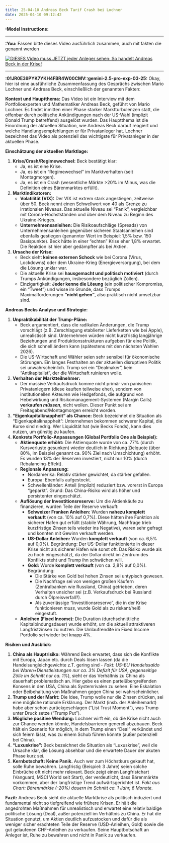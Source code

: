 ```yaml
---
title: 25-04-10 Andreas Beck Tarif Crash bei Lochner
date: 2025-04-10 09:12:42
---
```

**:Model Instructions:** 

  ---

  
**:You:** Fassen bitte dieses Video ausführlich zusammen, auch mit fakten die genannt werden

[![DIESES Video muss JETZT jeder Anleger sehen: So handelt Andreas Beck in der Krise!](https://i.ytimg.com/vi_webp/hmWkVwuv2rc/maxresdefault.webp)](https://www.youtube.com/watch?v=hmWkVwuv2rc)

---

**:01JR0E39PYK7YKH4FBR4W00CMV::gemini-2.5-pro-exp-03-25:** Okay, hier ist eine ausführliche Zusammenfassung des Gesprächs zwischen Mario Lochner und Andreas Beck, einschließlich der genannten Fakten:

**Kontext und Hauptthema:**
Das Video ist ein Interview mit dem Portfolioexperten und Mathematiker Andreas Beck, geführt von Mario Lochner. Es findet inmitten einer Phase starker Marktturbulenzen statt, die offenbar durch politische Ankündigungen nach der US-Wahl (implizit Donald Trump betreffend) ausgelöst wurden. Das Hauptthema ist die Einordnung der aktuellen Situation, wie Andreas Beck darauf reagiert und welche Handlungsempfehlungen er für Privatanleger hat. Lochner bezeichnet das Video als potenziell das wichtigste für Privatanleger in der aktuellen Phase.

**Einschätzung der aktuellen Marktlage:**

1.  **Krise/Crash/Regimewechsel:** Beck bestätigt klar:
    *   Ja, es ist eine Krise.
    *   Ja, es ist ein "Regimewechsel" im Marktverhalten (seit Montagmorgen).
    *   Ja, es ist ein Crash (wesentliche Märkte >20% im Minus, was die Definition eines Bärenmarktes erfüllt).
2.  **Marktindikatoren:**
    *   **Volatilität (VIX):** Der VIX ist extrem stark angestiegen, zeitweise über 50. Beck nennt einen Schwellwert von 40 als Grenze zu irrationalen Niveaus. Das aktuelle Niveau sei "Panik", vergleichbar mit Corona-Höchstständen und über dem Niveau zu Beginn des Ukraine-Krieges.
    *   **Unternehmensanleihen:** Die Risikoaufschläge (Spreads) von Unternehmensanleihen gegenüber sicheren Staatsanleihen sind ebenfalls gestiegen (genannter Wert im Beispiel: 1,5% bzw. 150 Basispunkte). Beck hätte in einer "echten" Krise eher 1,8% erwartet. Die Reaktion ist hier aber gedämpfter als bei Aktien.
3.  **Ursache der Krise:**
    *   Beck sieht **keinen externen Schock** wie bei Corona (Virus, Lockdowns) oder dem Ukraine-Krieg (Energieversorgung), bei dem die Lösung unklar war.
    *   Die aktuelle Krise sei **hausgemacht und politisch motiviert** (durch Trumps Ankündigungen, insbesondere bezüglich Zöllen).
    *   Einzigartigkeit: **Jeder kenne die Lösung** (ein politischer Kompromiss, ein "Tweet") und wisse im Grunde, dass Trumps Maximalforderungen **"nicht gehen"**, also praktisch nicht umsetzbar sind.

**Andreas Becks Analyse und Strategie:**

1.  **Unpraktikabilität der Trump-Pläne:**
    *   Beck argumentiert, dass die radikalen Änderungen, die Trump vorschlägt (z.B. Zerschlagung etablierter Lieferketten wie bei Apple), unrealistisch sind. Unternehmen würden nicht kurzfristig langjährige Beziehungen und Produktionsstrukturen aufgeben für eine Politik, die sich schnell ändern kann (spätestens mit den nächsten Wahlen 2026).
    *   Die US-Wirtschaft und Wähler seien sehr sensibel für ökonomische Störungen. Ein langes Festhalten an der aktuellen disruptiven Politik sei unwahrscheinlich. Trump sei ein "Dealmaker", kein "Antikapitalist", der die Wirtschaft ruinieren wolle.
2.  **Verhalten der Marktteilnehmer:**
    *   Der massive Verkaufsdruck komme nicht primär von panischen Privatanlegern (diese kauften teilweise eher), sondern von institutionellen Akteuren wie Hedgefonds, die aufgrund von Hebelwirkung und Risikomanagement-Systemen (Margin Calls) **verkaufen *müssen***, nicht wollen. Dieser Punkt sei am Freitagabend/Montagmorgen erreicht worden.
3.  **"Eigenkapitalknappheit" als Chance:** Beck bezeichnet die Situation als "Eigenkapitalknappheit": Unternehmen bekommen schwerer Kapital, die Kurse sind niedrig. Wer Liquidität hat (wie Becks Fonds), kann dies nutzen, um günstig zu kaufen.
4.  **Konkrete Portfolio-Anpassungen (Global Portfolio One als Beispiel):**
    *   **Aktienquote erhöht:** Die Aktienquote wurde von ca. 77% (durch Kursverluste gesunken) wieder deutlich in Richtung Zielquote (über 80%, im Beispiel genannt ca. 90% Ziel nach Umschichtung) erhöht. Es wurden 13% der Reserven investiert, nicht nur 10% (durch Rebalancing-Effekt).
    *   **Regionale Anpassung:**
        *   Nordamerika: Relativ stärker gewichtet, da stärker gefallen.
        *   Europa: Ebenfalls aufgestockt.
        *   Schwellenländer: Anteil (implizit) reduziert bzw. vorerst in Europa "geparkt". Grund: Das China-Risiko wird als höher und persistenter eingeschätzt.
    *   **Auflösung der Investitionsreserve:** Um die Aktienkäufe zu finanzieren, wurden Teile der Reserve verkauft:
        *   **Schweizer Franken Anleihen:** Wurden **nahezu komplett verkauft** (von ca. 10% auf 0,7%). Diese hätten ihre Funktion als sicherer Hafen gut erfüllt (stabile Währung, Nachfrage trieb kurzfristige Zinsen teils wieder ins Negative), waren sehr gefragt und konnten mit Gewinn verkauft werden.
        *   **US-Dollar Anleihen:** Wurden **komplett verkauft** (von ca. 6,5% auf 0,0%). Begründung: Der US-Dollar funktionierte in dieser Krise nicht als sicherer Hafen wie sonst oft. Das Risiko wurde als zu hoch eingeschätzt, da der Dollar direkt im Zentrum des Konflikts steht und Trump ihn schwächen will.
        *   **Gold:** Wurde **komplett verkauft** (von ca. 2,8% auf 0,0%). Begründung:
            *   Die Stärke von Gold bei hohen Zinsen sei untypisch gewesen.
            *   Die Nachfrage sei von wenigen großen Käufern (Zentralbanken wie Russland, China) getrieben, deren Verhalten unsicher sei (z.B. Verkaufsdruck bei Russland durch Ölpreisverfall?).
            *   Als zuverlässige "Investitionsreserve", die in der Krise funktionieren *muss*, wurde Gold als zu riskant/heiß eingestuft.
    *   **Anleihen (Fixed Income):** Die Duration (durchschnittliche Kapitalbindungsdauer) wurde erhöht, um die aktuell attraktiveren Langfristzinsen zu nutzen. Die Umlaufrendite im Fixed Income Portfolio sei wieder bei knapp 4%.

**Risiken und Ausblick:**

1.  **China als Hauptrisiko:** Während Beck erwartet, dass sich die Konflikte mit Europa, Japan etc. durch Deals lösen lassen (da die Handelsungleichgewichte z.T. gering sind - *Fakt: US-EU Handelssaldo bei Waren+Dienstleistungen nur ca. 3% Defizit für USA, gegenseitige Zölle im Schnitt nur ca. 1%*), sieht er das Verhältnis zu China als dauerhaft problematisch an. Hier gebe es einen parteiübergreifenden Konsens in den USA, China als Systemrivalen zu sehen. Eine Eskalation oder Beibehaltung von Maßnahmen gegen China sei wahrscheinlicher.
2.  **Trump und der Markt:** Die Idee, Trump wolle nur die Zinsen drücken, sei eine mögliche rationale Erklärung. Der Markt (insb. der Anleihemarkt) habe aber schon zurückgeschlagen ("List Trust Moment"), was Trump unter Druck setze ("Trump Put").
3.  **Mögliche positive Wendung:** Lochner wirft ein, ob die Krise nicht auch zur Chance werden könnte, Handelsbarrieren generell abzubauen. Beck hält ein Szenario für möglich, in dem Trump einen "Deal" verkündet und sich feiern lässt, was zu einem Schub führen könnte (außer potenziell bei China).
4.  **"Luxuskrise":** Beck bezeichnet die Situation als "Luxuskrise", weil die Ursache klar, die Lösung absehbar und die erwartete Dauer der akuten Phase kurz sei.
5.  **Kernbotschaft:** **Keine Panik.** Auch wer zum Höchstkurs gekauft hat, solle Ruhe bewahren. Langfristig (Beispiel: 3 Jahre) seien solche Einbrüche oft nicht mehr relevant. Beck zeigt einen Langfristchart (Vanguard, MSCI World seit Start), der verdeutlicht, dass Bärenmärkte vorkommen, aber der langfristige Trend aufwärtsgerichtet ist. *Fakt aus Chart: Bärenmärkte (-20%) dauern im Schnitt ca. 1 Jahr, 6 Monate.*

**Fazit:** Andreas Beck sieht die aktuelle Marktkrise als politisch induziert und fundamental nicht so tiefgreifend wie frühere Krisen. Er hält die angedrohten Maßnahmen für unrealistisch und erwartet eine relativ baldige politische Lösung (Deal), außer potenziell im Verhältnis zu China. Er hat die Situation genutzt, um Aktien deutlich aufzustocken und dafür die als weniger sicher erachteten Teile der Reserve (USD-Anleihen, Gold) sowie die gut gelaufenen CHF-Anleihen zu verkaufen. Seine Hauptbotschaft an Anleger ist, Ruhe zu bewahren und nicht in Panik zu verkaufen.

